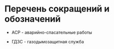 # Перечень сокращений и обозначений {#sokrascheniya}

- АСР - аварийно-спасательные работы

- ГДЗС - газодымозащитная служба